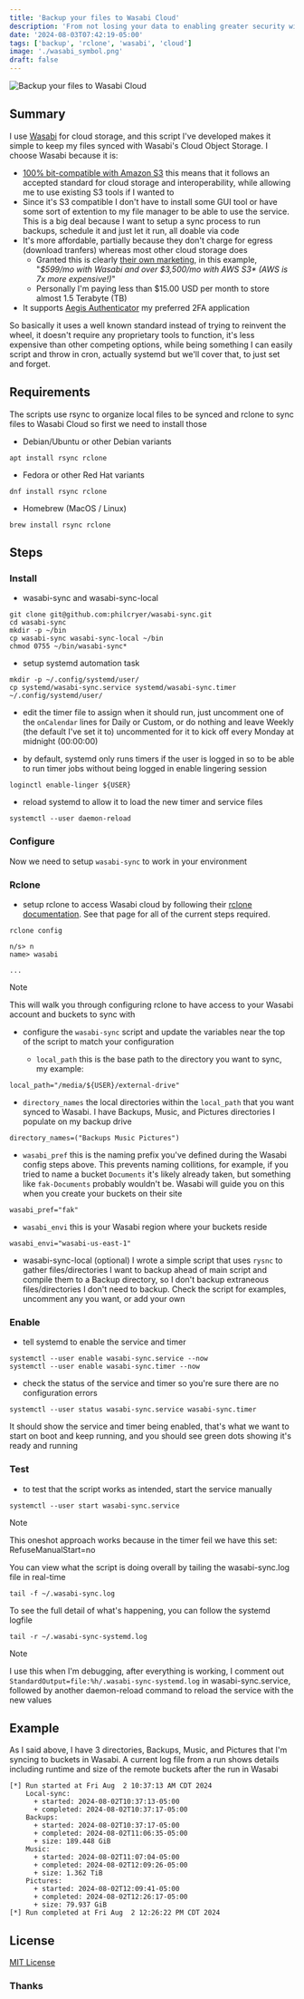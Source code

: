 ```yaml
---
title: 'Backup your files to Wasabi Cloud'
description: 'From not losing your data to enabling greater security with immutable Backups, Wasabi Cloud offers a compelling and afforadable solution'
date: '2024-08-03T07:42:19-05:00'
tags: ['backup', 'rclone', 'wasabi', 'cloud']
image: './wasabi_symbol.png'
draft: false
---
```


![Backup your files to Wasabi Cloud](backup-your-files-to-wasabi-cloud.png)

## Summary

I use [Wasabi](https://wasabi.com/) for cloud storage, and this script I've developed makes it simple to keep my files synced with Wasabi's Cloud Object Storage. I choose Wasabi because it is:

- [100% bit-compatible with Amazon S3](https://docs.wasabi.com/docs/since-wasabi-is-100-bit-compatible-with-amazon-s3-can-i-use-my-existing-s3-compatible-application-without-making-any-changes-to-my-application-with-wasabi) this means that it follows an accepted standard for cloud storage and interoperability, while allowing me to use existing S3 tools if I wanted to
- Since it's S3 compatible I don't have to install some GUI tool or have some sort of extention to my file manager to be able to use the service. This is a big deal because I want to setup a sync process to run backups, schedule it and just let it run, all doable via code
- It's more affordable, partially because they don't charge for egress (download tranfers) whereas most other cloud storage does
  - Granted this is clearly [their own marketing](https://knowledgebase.wasabi.com/hc/en-us/articles/360002435072-How-does-the-cost-of-Wasabi-compare-to-the-true-cost-of-AWS-S3), in this example, "_$599/mo with Wasabi and over $3,500/mo with AWS S3\* (AWS is 7x more expensive!)_"
  - Personally I'm paying less than $15.00 USD per month to store almost 1.5 Terabyte (TB)
- It supports [Aegis Authenticator](https://getaegis.app/) my preferred 2FA application

So basically it uses a well known standard instead of trying to reinvent the wheel, it doesn't require any proprietary tools to function, it's less expensive than other competing options, while being something I can easily script and throw in cron, actually systemd but we'll cover that, to just set and forget.

## Requirements

The scripts use rsync to organize local files to be synced and rclone to sync files to Wasabi Cloud so first we need to install those

- Debian/Ubuntu or other Debian variants

```shell
apt install rsync rclone
```

- Fedora or other Red Hat variants

```shell
dnf install rsync rclone
```

- Homebrew (MacOS / Linux)

```shell
brew install rsync rclone
```

## Steps

### Install

- wasabi-sync and wasabi-sync-local

```shell
git clone git@github.com:philcryer/wasabi-sync.git
cd wasabi-sync
mkdir -p ~/bin
cp wasabi-sync wasabi-sync-local ~/bin
chmod 0755 ~/bin/wasabi-sync*
```

- setup systemd automation task

```shell
mkdir -p ~/.config/systemd/user/
cp systemd/wasabi-sync.service systemd/wasabi-sync.timer ~/.config/systemd/user/
```

- edit the timer file to assign when it should run, just uncomment one of the `onCalendar` lines for Daily or Custom, or do nothing and leave Weekly (the default I've set it to) uncommented for it to kick off every Monday at midnight (00:00:00)

- by default, systemd only runs timers if the user is logged in so to be able to run timer jobs without being logged in enable lingering session

```shell
loginctl enable-linger ${USER}
```

- reload systemd to allow it to load the new timer and service files

```shell
systemctl --user daemon-reload
```

### Configure

Now we need to setup `wasabi-sync` to work in your environment

### Rclone

- setup rclone to access Wasabi cloud by following their [rclone documentation](https://rclone.org/s3/#wasabi). See that page for all of the current steps required.

```shell
rclone config

n/s> n
name> wasabi

...
```

> [!NOTE]
> This will walk you through configuring rclone to have access to your Wasabi account and buckets to sync with

- configure the `wasabi-sync` script and update the variables near the top of the script to match your configuration

  - `local_path` this is the base path to the directory you want to sync, my example:

```shell
local_path="/media/${USER}/external-drive"
```

- `directory_names` the local directories within the `local_path` that you want synced to Wasabi. I have Backups, Music, and Pictures directories I populate on my backup drive

```shell
directory_names=("Backups Music Pictures")
```

- `wasabi_pref` this is the naming prefix you've defined during the Wasabi config steps above. This prevents naming collitions, for example, if you tried to name a bucket `Documents` it's likely already taken, but something like `fak-Documents` probably wouldn't be. Wasabi will guide you on this when you create your buckets on their site

```shell
wasabi_pref="fak"
```

- `wasabi_envi` this is your Wasabi region where your buckets reside

```shell
wasabi_envi="wasabi-us-east-1"
```

- wasabi-sync-local (optional) I wrote a simple script that uses `rysnc` to gather files/directories I want to backup ahead of main script and compile them to a Backup directory, so I don't backup extraneous files/directories I don't need to backup. Check the script for examples, uncomment any you want, or add your own

### Enable

- tell systemd to enable the service and timer

```shell
systemctl --user enable wasabi-sync.service --now
systemctl --user enable wasabi-sync.timer --now
```

- check the status of the service and timer so you're sure there are no configuration errors

```shell
systemctl --user status wasabi-sync.service wasabi-sync.timer
```

It should show the service and timer being enabled, that's what we want to start on boot and keep running, and you should see green dots showing it's ready and running

### Test

- to test that the script works as intended, start the service manually

```shell
systemctl --user start wasabi-sync.service
```

> [!NOTE]
> This oneshot approach works because in the timer feil we have this set: RefuseManualStart=no

You can view what the script is doing overall by tailing the wasabi-sync.log file in real-time

```shell
tail -f ~/.wasabi-sync.log
```

To see the full detail of what's happening, you can follow the systemd logfile

```shell
tail -r ~/.wasabi-sync-systemd.log
```

> [!NOTE]
> I use this when I'm debugging, after everything is working, I comment out `StandardOutput=file:%h/.wasabi-sync-systemd.log` in wasabi-sync.service, followed by another daemon-reload command to reload the service with the new values

## Example

As I said above, I have 3 directories, Backups, Music, and Pictures that I'm syncing to buckets in Wasabi. A current log file from a run shows details including runtime and size of the remote buckets after the run in Wasabi

```shell
[*] Run started at Fri Aug  2 10:37:13 AM CDT 2024
    Local-sync:
      + started: 2024-08-02T10:37:13-05:00
      + completed: 2024-08-02T10:37:17-05:00
    Backups:
      + started: 2024-08-02T10:37:17-05:00
      + completed: 2024-08-02T11:06:35-05:00
      + size: 189.448 GiB
    Music:
      + started: 2024-08-02T11:07:04-05:00
      + completed: 2024-08-02T12:09:26-05:00
      + size: 1.362 TiB
    Pictures:
      + started: 2024-08-02T12:09:41-05:00
      + completed: 2024-08-02T12:26:17-05:00
      + size: 79.937 GiB
[*] Run completed at Fri Aug  2 12:26:22 PM CDT 2024
```

## License

[MIT License](LICENSE)

### Thanks
